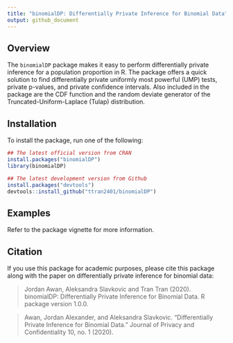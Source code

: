```yaml
---
title: "binomialDP: Differentially Private Inference for Binomial Data"
output: github_document
---
```


## Overview

The `binomialDP` package makes it easy to perform differentially private
inference for a population proportion in R. The package offers a quick solution
to find differentially private uniformly most powerful (UMP) tests, private
p-values, and private confidence intervals. Also included in the package are the
CDF function and the random deviate generator of the Truncated-Uniform-Laplace
(Tulap) distribution.


## Installation

To install the package, run one of the following:

```r
## The latest official version from CRAN
install.packages("binomialDP")
library(binomialDP)

## The latest development version from Github
install.packages("devtools")
devtools::install_github("ttran2401/binomialDP")
```

## Examples

Refer to the package vignette for more information.


## Citation
If you use this package for academic purposes, please cite this package along
with the paper on differentially private inference for binomial data:

> Jordan Awan, Aleksandra Slavkovic and Tran Tran (2020). binomialDP:
> Differentially Private Inference for Binomial Data. R package version 1.0.0. 

> Awan, Jordan Alexander, and Aleksandra Slavkovic. "Differentially Private
> Inference for Binomial Data." Journal of Privacy and Confidentiality 10, no. 1
> (2020).
